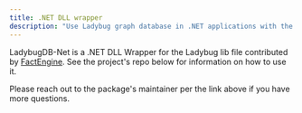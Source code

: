 ```yaml
---
title: .NET DLL wrapper
description: "Use Ladybug graph database in .NET applications with the community-contributed DLL wrapper"
---
```



LadybugDB-Net is a .NET DLL Wrapper for the Ladybug lib file contributed by
[FactEngine](https://factengine.ai/). See the project's repo below for information on how to use it.

<LinkCard
  title=".NET DLL Wrapper for Ladybug lib file"
  description="The .NET package is maintained independently by an external contributor."
  href="https://github.com/FactEngineCommunity/LadybugDB-DotNetInterface"
/>

Please reach out to the package's maintainer per the link above if you have more questions.
